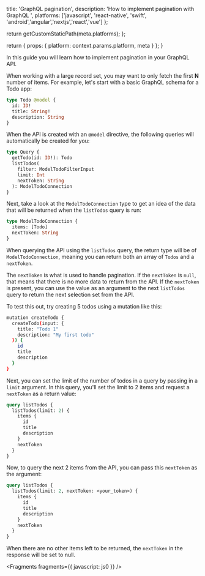 
  title: 'GraphQL pagination',
  description: 'How to implement pagination with GraphQL ',
  platforms: ['javascript', 'react-native', 'swift', 'android','angular','nextjs','react','vue'] 
};

  return getCustomStaticPath(meta.platforms);
};

  return {
    props: {
      platform: context.params.platform,
      meta
    }
  };
}

In this guide you will learn how to implement pagination in your GraphQL API.

When working with a large record set, you may want to only fetch the first **N** number of items. For example, let's start with a basic GraphQL schema for a Todo app:

```graphql
type Todo @model {
  id: ID!
  title: String!
  description: String
}
```

When the API is created with an `@model` directive, the following queries will automatically be created for you:

```graphql
type Query {
  getTodo(id: ID!): Todo
  listTodos(
    filter: ModelTodoFilterInput
    limit: Int
    nextToken: String
  ): ModelTodoConnection
}
```

Next, take a look at the `ModelTodoConnection` type to get an idea of the data that will be returned when the `listTodos` query is run:

```graphql
type ModelTodoConnection {
  items: [Todo]
  nextToken: String
}
```

When querying the API using the `listTodos` query, the return type will be of `ModelTodoConnection`, meaning you can return both an array of `Todos` and a `nextToken`.

The `nextToken` is what is used to handle pagination. If the `nextToken` is `null`, that means that there is no more data to return from the API. If the `nextToken` is present, you can use the value as an argument to the next `listTodos` query to return the next selection set from the API.

To test this out, try creating 5 todos using a mutation like this:

```sh
mutation createTodo {
  createTodo(input: {
    title: "Todo 1"
    description: "My first todo"
  }) {
    id
    title
    description
  }
}
```

Next, you can set the limit of the number of todos in a query by passing in a `limit` argument. In this query, you'll set the limit to 2 items and request a `nextToken` as a return value:

```graphql
query listTodos {
  listTodos(limit: 2) {
    items {
      id
      title
      description
    }
    nextToken
  }
}
```

Now, to query the next 2 items from the API, you can pass this `nextToken` as the argument:

```graphql
query listTodos {
  listTodos(limit: 2, nextToken: <your_token>) {
    items {
      id
      title
      description
    }
    nextToken
  }
}
```

When there are no other items left to be returned, the `nextToken` in the response will be set to null.


<Fragments fragments={{ javascript: js0 }} />
